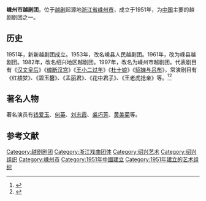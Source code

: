 '''嵊州市越剧团'''，位于[[越剧|越剧]]起源地[[浙江省|浙江省]][[嵊州市|嵊州市]]，成立于1951年，为[[中国|中国]]主要的越剧剧团之一。

== 历史 ==
1951年，新新越剧团成立。1953年，改名嵊县人民越剧团。1961年，改为嵊县越剧团。1982年，改名绍兴地区越剧团。1997年，改名为嵊州市越剧团。代表剧目有《[[汉文皇后|汉文皇后]]》《[[魂断汉宫|魂断汉宫]]》《[[王小二过年|王小二过年]]》《[[杜十娘|杜十娘]]》《[[貂婵与吕布|貂婵与吕布]]》，常演剧目有《[[红楼梦_(越剧)|红楼梦]]》、《[[碧玉簪|碧玉簪]]》、《[[孟丽君|孟丽君]]》、《[[花中君子|花中君子]]》、《[[王老虎抢亲_(越剧)|王老虎抢亲]]》等。<ref>{{Cite web |url=http://www.hangzhou.com.cn/20050801/ca1037730.htm |title=嵊州市越剧团  |access-date=2010-03-14 |archive-url=https://web.archive.org/web/20100903152233/http://www.hangzhou.com.cn/20050801/ca1037730.htm |archive-date=2010-09-03 |dead-url=yes }}</ref><ref>{{Cite web |url=http://culture.zjol.com.cn/05culture/system/2006/10/13/007924909.shtml |title=嵊州市越剧团 |access-date=2010-03-14 |archive-url=https://web.archive.org/web/20160304194336/http://culture.zjol.com.cn/05culture/system/2006/10/13/007924909.shtml |archive-date=2016-03-04 |dead-url=yes }}</ref>

== 著名人物 ==
著名演员有[[钱爱玉|钱爱玉]]、[[何英|何英]]、[[刘志霞|刘志霞]]、[[裘巧芳|裘巧芳]]、[[黄美菊|黄美菊]]等。

== 参考文献 ==
{{Reflist|25em}}

[[Category:越剧剧团|Category:越剧剧团]]
[[Category:浙江戏曲团体|Category:浙江戏曲团体]]
[[Category:绍兴艺术|Category:绍兴艺术]]
[[Category:绍兴组织|Category:绍兴组织]]
[[Category:嵊州市|Category:嵊州市]]
[[Category:1951年中國建立|Category:1951年中國建立]]
[[Category:1951年建立的艺术组织|Category:1951年建立的艺术组织]]